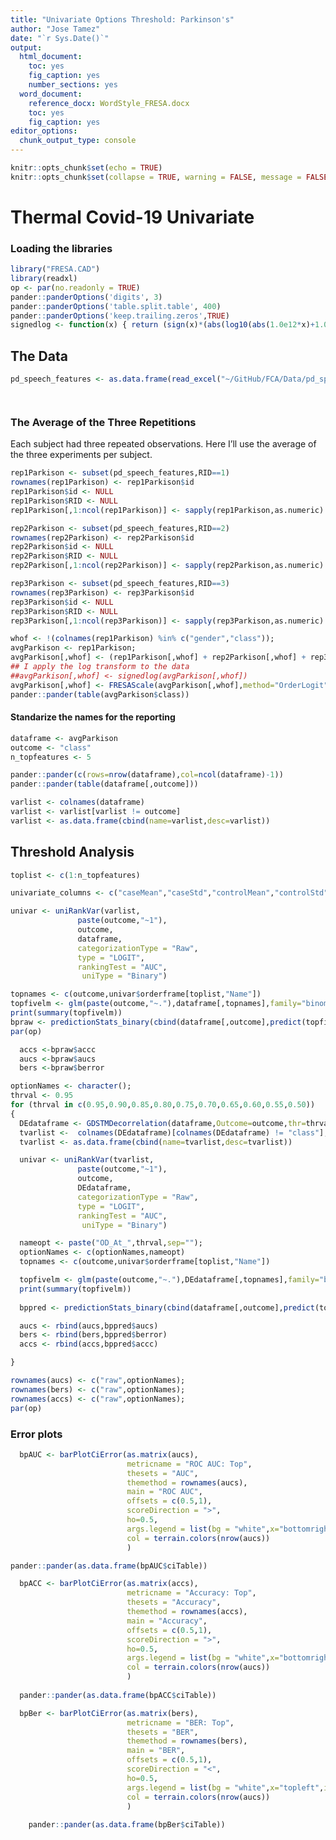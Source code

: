 ```yaml
---
title: "Univariate Options Threshold: Parkinson's"
author: "Jose Tamez"
date: "`r Sys.Date()`"
output: 
  html_document: 
    toc: yes
    fig_caption: yes
    number_sections: yes
  word_document: 
    reference_docx: WordStyle_FRESA.docx
    toc: yes
    fig_caption: yes
editor_options:
  chunk_output_type: console
---
```



```r
knitr::opts_chunk$set(echo = TRUE)
knitr::opts_chunk$set(collapse = TRUE, warning = FALSE, message = FALSE,comment = "#>")
```

# Thermal Covid-19 Univariate

### Loading the libraries

```r
library("FRESA.CAD")
library(readxl)
op <- par(no.readonly = TRUE)
pander::panderOptions('digits', 3)
pander::panderOptions('table.split.table', 400)
pander::panderOptions('keep.trailing.zeros',TRUE)
signedlog <- function(x) { return (sign(x)*(abs(log10(abs(1.0e12*x)+1.0)-12.0)))}


```




## The Data

```r

pd_speech_features <- as.data.frame(read_excel("~/GitHub/FCA/Data/pd_speech_features.xlsx",sheet = "pd_speech_features", range = "A2:ACB758"))




```

### The Average of the Three Repetitions

Each subject had three repeated observations. Here I'll use the average of the three experiments per subject.

```r
rep1Parkison <- subset(pd_speech_features,RID==1)
rownames(rep1Parkison) <- rep1Parkison$id
rep1Parkison$id <- NULL
rep1Parkison$RID <- NULL
rep1Parkison[,1:ncol(rep1Parkison)] <- sapply(rep1Parkison,as.numeric)

rep2Parkison <- subset(pd_speech_features,RID==2)
rownames(rep2Parkison) <- rep2Parkison$id
rep2Parkison$id <- NULL
rep2Parkison$RID <- NULL
rep2Parkison[,1:ncol(rep2Parkison)] <- sapply(rep2Parkison,as.numeric)

rep3Parkison <- subset(pd_speech_features,RID==3)
rownames(rep3Parkison) <- rep3Parkison$id
rep3Parkison$id <- NULL
rep3Parkison$RID <- NULL
rep3Parkison[,1:ncol(rep3Parkison)] <- sapply(rep3Parkison,as.numeric)

whof <- !(colnames(rep1Parkison) %in% c("gender","class"));
avgParkison <- rep1Parkison;
avgParkison[,whof] <- (rep1Parkison[,whof] + rep2Parkison[,whof] + rep3Parkison[,whof])/3
## I apply the log transform to the data
##avgParkison[,whof] <- signedlog(avgParkison[,whof])
avgParkison[,whof] <- FRESAScale(avgParkison[,whof],method="OrderLogit")$scaledData
pander::pander(table(avgParkison$class))

```

#### Standarize the names for the reporting

```r
dataframe <- avgParkison
outcome <- "class"
n_topfeatures <- 5

```



```r
pander::pander(c(rows=nrow(dataframe),col=ncol(dataframe)-1))
pander::pander(table(dataframe[,outcome]))

varlist <- colnames(dataframe)
varlist <- varlist[varlist != outcome]
varlist <- as.data.frame(cbind(name=varlist,desc=varlist))

```



## Threshold Analysis

```r

toplist <- c(1:n_topfeatures)

univariate_columns <- c("caseMean","caseStd","controlMean","controlStd","cohortKSP","ROCAUC","WilcoxRes.p","FRes.p")

univar <- uniRankVar(varlist,
	           paste(outcome,"~1"),
	           outcome,
	           dataframe,
	           categorizationType = "Raw",
	           type = "LOGIT",
	           rankingTest = "AUC",
	            uniType = "Binary")

topnames <- c(outcome,univar$orderframe[toplist,"Name"])
topfivelm <- glm(paste(outcome,"~."),dataframe[,topnames],family="binomial")
print(summary(topfivelm))
bpraw <- predictionStats_binary(cbind(dataframe[,outcome],predict(topfivelm,dataframe)),"Logit RAW",cex=0.90)
par(op)

  accs <-bpraw$accc
  aucs <-bpraw$aucs
  bers <-bpraw$berror

optionNames <- character();
thrval <- 0.95
for (thrval in c(0.95,0.90,0.85,0.80,0.75,0.70,0.65,0.60,0.55,0.50))
{
  DEdataframe <- GDSTMDecorrelation(dataframe,Outcome=outcome,thr=thrval)
  tvarlist <-  colnames(DEdataframe)[colnames(DEdataframe) != "class"];
  tvarlist <- as.data.frame(cbind(name=tvarlist,desc=tvarlist))

  univar <- uniRankVar(tvarlist,
	           paste(outcome,"~1"),
	           outcome,
	           DEdataframe,
	           categorizationType = "Raw",
	           type = "LOGIT",
	           rankingTest = "AUC",
	            uniType = "Binary")

  nameopt <- paste("OD_At_",thrval,sep="");
  optionNames <- c(optionNames,nameopt)
  topnames <- c(outcome,univar$orderframe[toplist,"Name"])

  topfivelm <- glm(paste(outcome,"~."),DEdataframe[,topnames],family="binomial")
  print(summary(topfivelm))
  
  bppred <- predictionStats_binary(cbind(dataframe[,outcome],predict(topfivelm,DEdataframe)),nameopt,cex=0.90)

  aucs <- rbind(aucs,bppred$aucs)
  bers <- rbind(bers,bppred$berror)
  accs <- rbind(accs,bppred$accc)

}

rownames(aucs) <- c("raw",optionNames);
rownames(bers) <- c("raw",optionNames);
rownames(accs) <- c("raw",optionNames);
par(op)

```


### Error plots
```r

  bpAUC <- barPlotCiError(as.matrix(aucs),
                          metricname = "ROC AUC: Top",
                          thesets = "AUC",
                          themethod = rownames(aucs),
                          main = "ROC AUC",
                          offsets = c(0.5,1),
                          scoreDirection = ">",
                          ho=0.5,
                          args.legend = list(bg = "white",x="bottomright",inset=c(0.0,0),cex=0.6),
                          col = terrain.colors(nrow(aucs))
                          )

pander::pander(as.data.frame(bpAUC$ciTable))

  bpACC <- barPlotCiError(as.matrix(accs),
                          metricname = "Accuracy: Top",
                          thesets = "Accuracy",
                          themethod = rownames(accs),
                          main = "Accuracy",
                          offsets = c(0.5,1),
                          scoreDirection = ">",
                          ho=0.5,
                          args.legend = list(bg = "white",x="bottomright",inset=c(0.0,0),cex=0.6),
                          col = terrain.colors(nrow(aucs))
                          )
  
  pander::pander(as.data.frame(bpACC$ciTable))

  bpBer <- barPlotCiError(as.matrix(bers),
                          metricname = "BER: Top",
                          thesets = "BER",
                          themethod = rownames(bers),
                          main = "BER",
                          offsets = c(0.5,1),
                          scoreDirection = "<",
                          ho=0.5,
                          args.legend = list(bg = "white",x="topleft",inset=c(0.0,0),cex=0.6),
                          col = terrain.colors(nrow(aucs))
                          )
  
    pander::pander(as.data.frame(bpBer$ciTable))


```


